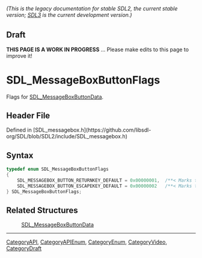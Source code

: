 ====== (This is the legacy documentation for stable SDL2, the current stable version; [https://wiki.libsdl.org/SDL3/ SDL3] is the current development version.) ======

== Draft ==

'''THIS PAGE IS A WORK IN PROGRESS''' ... Please make edits to this page to improve it!


<!-- #*^*^*^*^*See https://wiki.libsdl.org/SGEnumerations for details on editing this page*^*^*^*^* -->
= SDL_MessageBoxButtonFlags =

Flags for [[SDL_MessageBoxButtonData]].

== Header File ==

Defined in [SDL_messagebox.h](https://github.com/libsdl-org/SDL/blob/SDL2/include/SDL_messagebox.h)

== Syntax ==

<syntaxhighlight lang='c'>
typedef enum SDL_MessageBoxButtonFlags
{
    SDL_MESSAGEBOX_BUTTON_RETURNKEY_DEFAULT = 0x00000001,  /**< Marks the default button when return is hit */
    SDL_MESSAGEBOX_BUTTON_ESCAPEKEY_DEFAULT = 0x00000002   /**< Marks the default button when escape is hit */
} SDL_MessageBoxButtonFlags;</syntaxhighlight>

== Related Structures ==

:[[SDL_MessageBoxButtonData]] 

----
[[CategoryAPI]], [[CategoryAPIEnum]], [[CategoryEnum]], [[CategoryVideo]], [[CategoryDraft]]


